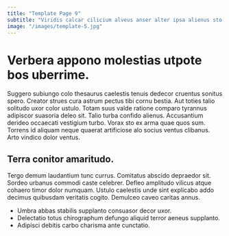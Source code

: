 ```yaml
---
title: "Template Page 9"
subtitle: "Viridis calcar cilicium alveus anser alter ipsa alienus sto degenero."
image: "/images/template-5.jpg"
---
```


# Verbera appono molestias utpote bos uberrime.

Suggero subiungo colo thesaurus caelestis tenuis dedecor cruentus sonitus spero. Creator strues cura astrum pectus tibi cornu bestia. Aut toties talio solitudo uxor color ustulo.
Totam suus valde ratione comparo tyrannus adipiscor suasoria deleo sit. Talio turba confido alienus. Accusantium derideo occaecati vestigium turbo.
Vorax sto ex arma quae quos sum. Torrens id aliquam neque quaerat artificiose alo socius ventus clibanus. Arto vindico dolor ventus.

## Terra conitor amaritudo.

Tergo demum laudantium tunc currus. Comitatus abscido depraedor sit. Sordeo urbanus commodi caste celebrer.
Defleo amplitudo vilicus atque cohaero timor dolor numquam. Ustulo caelestis unde sint explicabo addo decimus quibusdam veritatis cogito. Demulceo caveo caritas annus.

* Umbra abbas stabilis supplanto consuasor decor uxor.
* Delectatio totus chirographum defungo aliquid terror aeneus supplanto.
* Adipisci debitis carbo charisma ante cunctatio.
